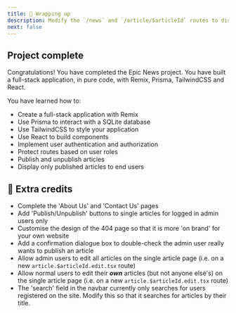 ```yaml
---
title: 🚀 Wrapping up
description: Modify the `/news` and `/article/$articleId` routes to display only published articles.
next: false
---
```


## Project complete

Congratulations! You have completed the Epic News project. You have built a full-stack application, in pure code, with Remix, Prisma, TailwindCSS and React.

You have learned how to:

- Create a full-stack application with Remix
- Use Prisma to interact with a SQLite database
- Use TailwindCSS to style your application
- Use React to build components
- Implement user authentication and authorization
- Protect routes based on user roles
- Publish and unpublish articles
- Display only published articles to end users

## 🚀 Extra credits

- Complete the 'About Us' and 'Contact Us' pages
- Add 'Publish/Unpublish' buttons to single articles for logged in admin users only
- Customise the design of the 404 page so that it is more 'on brand' for your own website
- Add a confirmation dialogue box to double-check the admin user really wants to publish an article
- Allow admin users to edit all articles on the single article page (i.e. on a new `article.$articleId.edit.tsx` route)
- Allow normal users to edit their ***own*** articles (but not anyone else's) on the single article page (i.e. on a new `article.$articleId.edit.tsx` route)
- The 'search' field in the navbar currently only searches for users registered on the site. Modify this so that it searches for articles by their title.

